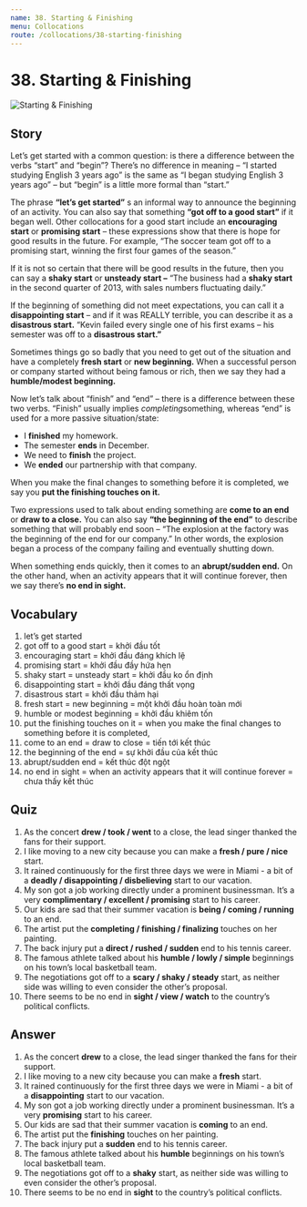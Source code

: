 ```yaml
---
name: 38. Starting & Finishing
menu: Collocations
route: /collocations/38-starting-finishing
---
```



# 38. Starting & Finishing

<Image src="/public/starting-finishing.jpg" alt="Starting & Finishing" />

## Story

Let’s get started with a common question: is there a difference between the verbs “start” and “begin”? There’s no difference in meaning – “I started studying English 3 years ago” is the same as “I began studying English 3 years ago” – but “begin” is a little more formal than “start.”

The phrase **“let’s get started”** s an informal way to announce the beginning of an activity. You can also say that something **“got off to a good start”** if it began well. Other collocations for a good start include an **encouraging start** or **promising start** – these expressions show that there is hope for good results in the future. For example, “The soccer team got off to a promising start, winning the first four games of the season.”

If it is not so certain that there will be good results in the future, then you can say a **shaky start** or **unsteady start –** “The business had a **shaky start** in the second quarter of 2013, with sales numbers fluctuating daily.”

If the beginning of something did not meet expectations, you can call it a **disappointing start** – and if it was REALLY terrible, you can describe it as a **disastrous start.** “Kevin failed every single one of his first exams – his semester was off to a **disastrous start.”**

Sometimes things go so badly that you need to get out of the situation and have a completely **fresh start** or **new beginning.** When a successful person or company started without being famous or rich, then we say they had a **humble/modest beginning.**

Now let’s talk about “finish” and “end” – there is a difference between these two verbs. “Finish” usually implies *completing*something, whereas “end” is used for a more passive situation/state:

- I **finished** my homework.
- The semester **ends** in December.
- We need to **finish** the project.
- We **ended** our partnership with that company.

When you make the final changes to something before it is completed, we say you **put the finishing touches on it.**

Two expressions used to talk about ending something are **come to an end** or **draw to a close.** You can also say **“the beginning of the end”** to describe something that will probably end soon – “The explosion at the factory was the beginning of the end for our company.” In other words, the explosion began a process of the company failing and eventually shutting down.

When something ends quickly, then it comes to an **abrupt/sudden end.** On the other hand, when an activity appears that it will continue forever, then we say there’s **no end in sight.**

## Vocabulary

1. let’s get started
2. got off to a good start = khởi đầu tốt
3. encouraging start = khởi đầu đáng khích lệ
4. promising start = khởi đầu đầy hứa hẹn
5. shaky start = unsteady start = khởi đầu ko ổn định
6. disappointing start = khởi đầu đáng thất vọng
7. disastrous start = khởi đầu thảm hại
8. fresh start = new beginning = một khởi đầu hoàn toàn mới
9. humble or modest beginning = khởi đầu khiêm tốn
10. put the finishing touches on it = when you make the final changes to something before it is completed,
11. come to an end = draw to close = tiến tới kết thúc
12. the beginning of the end = sự khởi đầu của kết thúc
13. abrupt/sudden end = kết thúc đột ngột
14. no end in sight = when an activity appears that it will continue forever = chưa thấy kết thúc

## Quiz

1. As the concert **drew / took / went** to a close, the lead singer thanked the fans for their support.
2. I like moving to a new city because you can make a **fresh / pure / nice** start.
3. It rained continuously for the first three days we were in Miami - a bit of a **deadly / disappointing / disbelieving** start to our vacation.
4. My son got a job working directly under a prominent businessman. It’s a very **complimentary / excellent / promising** start to his career.
5. Our kids are sad that their summer vacation is **being / coming / running** to an end.
6. The artist put the **completing / finishing / finalizing** touches on her painting.
7. The back injury put a **direct / rushed / sudden** end to his tennis career.
8. The famous athlete talked about his **humble / lowly / simple** beginnings on his town’s local basketball team.
9. The negotiations got off to a **scary / shaky / steady** start, as neither side was willing to even consider the other’s proposal.
10. There seems to be no end in **sight / view / watch** to the country’s political conflicts.

## Answer

1. As the concert **drew** to a close, the lead singer thanked the fans for their support.
2. I like moving to a new city because you can make a **fresh** start.
3. It rained continuously for the first three days we were in Miami - a bit of a **disappointing** start to our vacation.
4. My son got a job working directly under a prominent businessman. It’s a very **promising** start to his career.
5. Our kids are sad that their summer vacation is **coming** to an end.
6. The artist put the **finishing** touches on her painting.
7. The back injury put a **sudden** end to his tennis career.
8. The famous athlete talked about his **humble** beginnings on his town’s local basketball team.
9. The negotiations got off to a **shaky** start, as neither side was willing to even consider the other’s proposal.
10. There seems to be no end in **sight** to the country’s political conflicts.
